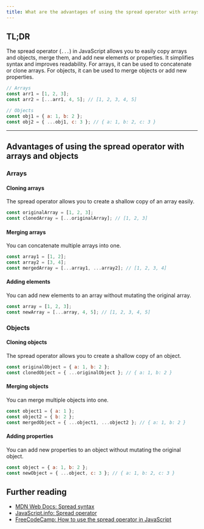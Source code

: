 ```yaml
---
title: What are the advantages of using the spread operator with arrays and objects?
---
```


## TL;DR

The spread operator (`...`) in JavaScript allows you to easily copy arrays and objects, merge them, and add new elements or properties. It simplifies syntax and improves readability. For arrays, it can be used to concatenate or clone arrays. For objects, it can be used to merge objects or add new properties.

```javascript
// Arrays
const arr1 = [1, 2, 3];
const arr2 = [...arr1, 4, 5]; // [1, 2, 3, 4, 5]

// Objects
const obj1 = { a: 1, b: 2 };
const obj2 = { ...obj1, c: 3 }; // { a: 1, b: 2, c: 3 }
```

---

## Advantages of using the spread operator with arrays and objects

### Arrays

#### Cloning arrays

The spread operator allows you to create a shallow copy of an array easily.

```javascript
const originalArray = [1, 2, 3];
const clonedArray = [...originalArray]; // [1, 2, 3]
```

#### Merging arrays

You can concatenate multiple arrays into one.

```javascript
const array1 = [1, 2];
const array2 = [3, 4];
const mergedArray = [...array1, ...array2]; // [1, 2, 3, 4]
```

#### Adding elements

You can add new elements to an array without mutating the original array.

```javascript
const array = [1, 2, 3];
const newArray = [...array, 4, 5]; // [1, 2, 3, 4, 5]
```

### Objects

#### Cloning objects

The spread operator allows you to create a shallow copy of an object.

```javascript
const originalObject = { a: 1, b: 2 };
const clonedObject = { ...originalObject }; // { a: 1, b: 2 }
```

#### Merging objects

You can merge multiple objects into one.

```javascript
const object1 = { a: 1 };
const object2 = { b: 2 };
const mergedObject = { ...object1, ...object2 }; // { a: 1, b: 2 }
```

#### Adding properties

You can add new properties to an object without mutating the original object.

```javascript
const object = { a: 1, b: 2 };
const newObject = { ...object, c: 3 }; // { a: 1, b: 2, c: 3 }
```

## Further reading

- [MDN Web Docs: Spread syntax](https://developer.mozilla.org/en-US/docs/Web/JavaScript/Reference/Operators/Spread_syntax)
- [JavaScript.info: Spread operator](https://javascript.info/rest-parameters-spread#spread-operator)
- [FreeCodeCamp: How to use the spread operator in JavaScript](https://www.freecodecamp.org/news/how-to-use-the-spread-operator-in-javascript/)

